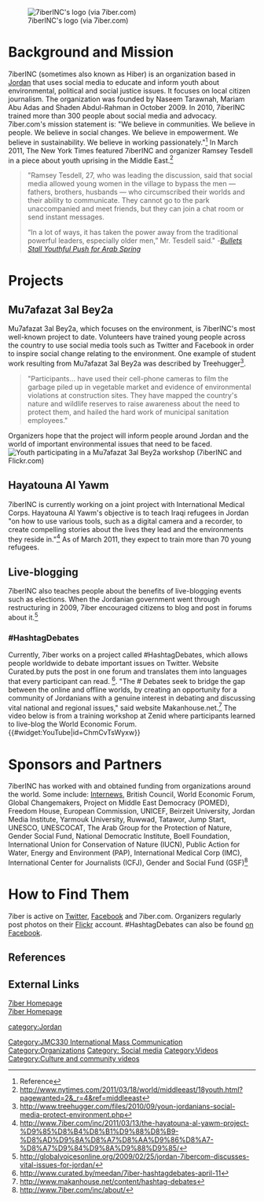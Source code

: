 [[Image:Screen_shot_2011-05-09_at_5.31.32_PM.png‎|thumb|7iberINC's logo (via 7iber.com)]] 

= Background and Mission =

7iberINC (sometimes also known as Hiber) is an organization based in [[Jordan]] that uses social media to educate and inform youth about environmental, political and social justice issues. It focuses on local citizen journalism. The organization was founded by Naseem Tarawnah, Mariam Abu Adas and Shaden Abdul-Rahman in October 2009. In 2010, 7iberINC trained more than 300 people about social media and advocacy.
7iber.com's mission statement is: "We believe in communities. We believe in people. We believe in social changes. We believe in empowerment. We believe in sustainability. We believe in working passionately."<ref>
Reference
</ref> 
In March 2011, The New York Times featured 7iberINC and organizer Ramsey Tesdell in a piece about youth uprising in the Middle East.<ref>
http://www.nytimes.com/2011/03/18/world/middleeast/18youth.html?pagewanted=2&_r=4&ref=middleeast
</ref> 

<blockquote>
"Ramsey Tesdell, 27, who was leading the discussion, said that social media allowed young women in the village to bypass the men — fathers, brothers, husbands — who circumscribed their worlds and their ability to communicate. They cannot go to the park unaccompanied and meet friends, but they can join a chat room or send instant messages.

“In a lot of ways, it has taken the power away from the traditional powerful leaders, especially older men,” Mr. Tesdell said." -''[http://www.nytimes.com/2011/03/18/world/middleeast/18youth.html?pagewanted=2&_r=4&ref=middleeast Bullets Stall Youthful Push for Arab Spring]''
</blockquote>

= Projects =

== Mu7afazat 3al Bey2a ==
Mu7afazat 3al Bey2a, which focuses on the environment, is 7iberINC's most well-known project to date. Volunteers have trained young people across the country to use social media tools such as Twitter and Facebook in order to inspire social change relating to the environment. One example of student work resulting from Mu7afazat 3al Bey2a was described by Treehugger<ref>
http://www.treehugger.com/files/2010/09/youn-jordanians-social-media-protect-environment.php
</ref>. <blockquote>
"Participants... have used their cell-phone cameras to film the garbage piled up in vegetable market and evidence of environmental violations at construction sites. They have mapped the country's nature and wildlife reserves to raise awareness about the need to protect them, and hailed the hard work of municipal sanitation employees."
</blockquote>
Organizers hope that the project will inform people around Jordan and the world of important environmental issues that need to be faced. [[Image:Screen_shot_2011-05-09_at_5.30.48_PM.png|thumb|Youth participating in a Mu7afazat 3al Bey2a workshop (7iberINC and Flickr.com)]] 

== Hayatouna Al Yawm ==
7iberINC is currently working on a joint project with International Medical Corps. Hayatouna Al Yawm's objective is to teach Iraqi refugees in Jordan "on how to use various tools, such as a digital camera and a recorder, to create compelling stories about the lives they lead and the environments they reside in."<ref>
http://www.7iber.com/inc/2011/03/13/the-hayatouna-al-yawm-project-%D9%85%D8%B4%D8%B1%D9%88%D8%B9-%D8%AD%D9%8A%D8%A7%D8%AA%D9%86%D8%A7-%D8%A7%D9%84%D9%8A%D9%88%D9%85/
</ref> As of March 2011, they expect to train more than 70 young refugees.

== Live-blogging==
7iberINC also teaches people about the benefits of live-blogging events such as elections. When the Jordanian government went through restructuring in 2009, 7iber encouraged citizens to blog and post in forums about it.<ref>
http://globalvoicesonline.org/2009/02/25/jordan-7ibercom-discusses-vital-issues-for-jordan/
</ref> 
=== #HashtagDebates ===
Currently, 7iber works on a project called #HashtagDebates, which allows people worldwide to debate important issues on Twitter. Website Curated.by puts the post in one forum and translates them into languages that every participant can read. <ref> 
http://www.curated.by/meedan/7iber-hashtagdebates-april-11
</ref>. "The # Debates seek to bridge the gap between the online and offline worlds, by creating an opportunity for a community of Jordanians with a genuine interest in debating and discussing vital national and regional issues," said website Makanhouse.net.<ref>
http://www.makanhouse.net/content/hashtag-debates
</ref> 
The video below is from a training workshop at Zenid where participants learned to live-blog the World Economic Forum.
{{#widget:YouTube|id=ChmCvTsWyxw}}
= Sponsors and Partners  =
7iberINC has worked with and obtained funding from organizations around the world. Some include: [http://www.internews.org/ Internews], British Council, World Economic Forum, Global Changemakers, Project on Middle East Democracy (POMED), Freedom House, European Commission, UNICEF, Beirzeit University, Jordan Media Institute, Yarmouk University, Ruwwad, Tatawor, Jump Start, UNESCO, UNESCOCAT, The Arab Group for the Protection of Nature, Gender Social Fund, National Democratic Institute, Boell Foundation, International Union for Conservation of Nature (IUCN), Public Action for Water, Energy and Environment (PAP), International Medical Corp (IMC), International Center for Journalists (ICFJ), Gender and Social Fund (GSF)<ref>
http://www.7iber.com/inc/about/
</ref>

= How to Find Them = 
7iber is active on [http://twitter.com/#!/7iberINC Twitter], [http://www.facebook.com/7iber Facebook] and 7iber.com. Organizers regularly post photos on their [http://www.flickr.com/photos/49345127@N08/ Flickr] account. #HashtagDebates can also be found [http://www.facebook.com/HashtagDebates on Facebook]. 
== References ==

<references/>
==External Links==
[http://www.7iber.com/ 7iber Homepage] <br>
[http://www.7iber.com/ 7iber Homepage] <br>


[[Category:JMC330 International Mass Communication]]
[[Category:Organizations]]
[[Category: Social media]]
[[Category:Videos]]
[[Category:Culture and community videos]]
[[category:Jordan]]